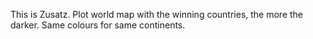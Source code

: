 This is Zusatz.
Plot world map with the winning countries, the more the darker. 
Same colours for same continents.
